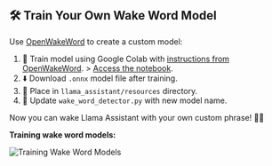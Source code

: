 ## 🛠️ Train Your Own Wake Word Model

Use [OpenWakeWord](https://github.com/dscripka/openWakeWord) to create a custom model:

1. 🧠 Train model using Google Colab with [instructions from OpenWakeWord](https://github.com/dscripka/openWakeWord?tab=readme-ov-file#training-new-models). > [Access the notebook](https://colab.research.google.com/drive/1q1oe2zOyZp7UsB3jJiQ1IFn8z5YfjwEb?usp=sharing).
2. ⬇️ Download `.onnx` model file after training.
3. 📁 Place in `llama_assistant/resources` directory.
4. 🔄 Update `wake_word_detector.py` with new model name.

Now you can wake Llama Assistant with your own custom phrase! 🦙✨

**Training wake word models:**

![Training Wake Word Models](/training-wakeword-model.png)